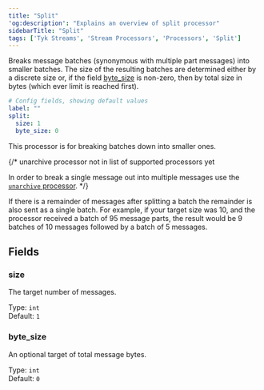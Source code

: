 ```yaml
---
title: "Split"
'og:description': "Explains an overview of split processor"
sidebarTitle: "Split"
tags: ['Tyk Streams', 'Stream Processors', 'Processors', 'Split']
---
```


Breaks message batches (synonymous with multiple part messages) into smaller batches. The size of the resulting batches are determined either by a discrete size or, if the field [byte_size](#byte_size) is non-zero, then by total size in bytes (which ever limit is reached first).

```yml
# Config fields, showing default values
label: ""
split:
  size: 1
  byte_size: 0
```

This processor is for breaking batches down into smaller ones. 

{/* unarchive processor not in list of supported processors yet

In order to break a single message out into multiple messages use the [`unarchive` processor](/docs/components/processors/unarchive). */}

If there is a remainder of messages after splitting a batch the remainder is also sent as a single batch. For example, if your target size was 10, and the processor received a batch of 95 message parts, the result would be 9 batches of 10 messages followed by a batch of 5 messages.

## Fields

### size

The target number of messages.


Type: `int`  
Default: `1`  

### byte_size

An optional target of total message bytes.


Type: `int`  
Default: `0`  
